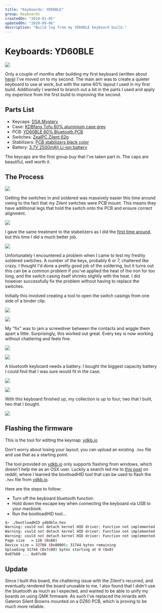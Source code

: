 ```yaml
---
title: "Keyboards: YD60BLE"
group: Keyboards
createdOn: "2019-01-05"
updatedOn: "2020-09-06"
description: "Build log from my YD60BLE keyboard build."
---
```


# Keyboards: YD60BLE

![](flickr://45893538514)

Only a couple of months after building my first keyboard (written about [here](/keyboard/first-build.html)) I've moved on to my second. The main aim was to create a quieter keyboard to use at work, but with the same 60% layout I used in my first build. Additionally I wanted to branch out a bit in the parts I used and apply my experince from the first build to improving the second.

## Parts List

- Keycaps: [DSA Mystery](https://mykeyboard.eu/catalogue/dsa-mystery-alpha-1_539/)
- Case: [KDBfans Tofu 60% aluminium case grey](https://kbdfans.cn/collections/60-layout-case/products/kbdfans-tofu-60-aluminum-case?variant=13389974569018)
- PCB: [YD60BLE 60% Bluetooth PCB](https://kbdfans.cn/collections/60/products/yd60ble-v1-60-bluetooth-customized-mechanical-keyboard-pcb)
- Switches: [ZealPC Zilent 62g](https://zealpc.net/collections/switches/products/zilents)
- Stabilizers: [PCB stabilizers black color](https://kbdfans.cn/products/pcb-stabilizers-black-color)
- Battery: [3.7V 2500mAh Li-ion battery](https://www.amazon.co.uk/gp/product/B07DMCNXQK)

The keycaps are the first group buy that I've taken part in. The caps are beautiful, well worth it.

## The Process

![](flickr://45893502794)

Getting the switches in and soldered was massively easier this time around owing to the fact that my Zilent switches were PCB mount. This means they have additional legs that hold the switch onto the PCB and ensure correct alignment.

![](flickr://31676571097)

I gave the same treatment to the stabelizers as I did the [first time around](/keyboard/first-build.html), but this time I did a much better job.

![](flickr://45703307835)

Unfortunately I encountered a problem when I came to test my freshly soldered switches. A number of the keys, probably 6 or 7, chattered like crazy. I thought I'd done a pretty good job of the soldering, but it turns out this can be a common problem if you've applied the heat of the iron for too long, and the switch casing itself shrinks slightly with the heat. I did however successfully fix the problem without having to replace the switches.

Initially this involved creating a tool to open the switch casings from one side of a binder clip.

![](flickr://46565863972)

![](flickr://46565863512)

My "fix" was to jam a screwdiver between the contacts and wiggle them apart a little. Surprisingly, this worked out great. Every key is now working without chattering and feels fine.

![](flickr://39653059523)

![](flickr://45703324015)

A bluetooth keyboard needs a battery. I bought the biggest capacity battery I could find that I was sure would fit in the case.

![](flickr://45893533324)

![](flickr://45893531454)

With this keyboard finished up, my collection is up to four; two that I built, two that I bought.

![](flickr://45893537274)

## Flashing the firmware

This is the tool for editing the keymap: [ydkb.io](http://ydkb.io)

Don't worry about losing your layout; you can upload an existing `.hex` file and use that as a starting point.

The tool provided on [ydkb.io](http://ydkb.io) only supports flashing from windows, which doesn't help me as an OSX user. Luckily a search led me to [this post](https://www.reddit.com/r/MechanicalKeyboards/comments/8j62vh/programming_yd60ble_using_macos/) on reddit, where I learned the bootloadHID tool that can be used to flash the `.hex` file from [ydkb.io](http://ydkb.io).

Here are the steps to follow:

- Turn off the keyboard bluetooth function
- Hold down the escape key when connecting the keyboard via USB to your macbook.
- Run the bootloadHID tool...

```bash
$> ./bootloadHID yd60ble.hex
Warning: could not detach kernel HID driver: Function not implemented
Warning: could not detach kernel HID driver: Function not implemented
Warning: could not detach kernel HID driver: Function not implemented
Page size   = 128 (0x80)
Device size = 32768 (0x8000); 31744 bytes remaining
Uploading 31744 (0x7c00) bytes starting at 0 (0x0)
0x07b80 ... 0x07c00
```

## Update

Since I built this board, the chattering issue with the Zilent's recurred, and eventually rendered the board unusable to me. I also found that I didn't use the bluetooth as much as I expected, and wanted to be able to unify my boards on using QMK firmware. As such I've replaced the innards with Gateron Silent Browns mounted on a DZ60 PCB, which is proving to be much more reliable.
